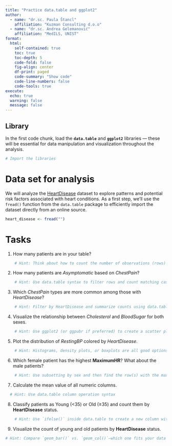 ---
title: "Practice data.table and ggplot2"
author: 
  - name: "dr.sc. Paula Štancl"
    affiliation: "Kuzman Consulting d.o.o"
  - name: "dr.sc. Andrea Gelemanović"
    affiliation: "MedILS, UNIST"
format:
  html:
    self-contained: true
    toc: true
    toc-depth: 5
    code-fold: false
    fig-align: center
    df-print: paged
    code-summary: "Show code"
    code-line-numbers: false
    code-tools: true
execute:
  echo: true
  warning: false
  message: false
---

## Library

In the first code chunk, load the **`data.table`** and **`ggplot2`** libraries --- these will be essential for data manipulation and visualization throughout the analysis.

```{r}
# Import the libraries
```

# Data set for analysis

We will analyze the [HeartDisease](https://vincentarelbundock.github.io/Rdatasets/csv/CardioDataSets/heartdisease_tbl_df.csv) dataset to explore patterns and potential risk factors associated with heart conditions. As a first step, we'll use the `fread()` function from the `data.table` package to efficiently import the dataset directly from an online source.

```{r, eval=FALSE}
heart_disease <- fread("")
```

# Tasks

1.  How many patients are in your table?

```{r}
    # Hint: Think about how to count the number of observations (rows) in a data.table.
```

2.  How many patients are *Asymptomatic* based on *ChestPain*?

```{r}
    # Hint: Use data.table syntax to filter rows and count matching cases.
```

3.  Which *ChestPain* types are more common among those with *HeartDisease*?

```{r}
    # Hint: Filter by HeartDisease and summarize counts using data.table.
```

4.  Visualize the relationship between *Cholesterol* and *BloodSugar* for both sexes.

```{r}
    # Hint: Use ggplot2 (or ggpubr if preferred) to create a scatter plot grouped by sex.
```

5.  Plot the distribution of *RestingBP* colored by *HeartDisease*.

```{r}
    # Hint: Histograms, density plots, or boxplots are all good options for showing distributions—choose one or more.
```

6.  Which female patient has the highest **MaximumHR**? What about the male patients?

```{r}
    # Hint: Use subsetting by sex and then find the row(s) with the maximum value of MaximumHR OR use by argument to get answer in one code.
```

7.  Calculate the mean value of all numeric columns.

```{r}
  # Hint: Use data.table column operation syntax
```



8.  Classify patients as Young (\<35) or Old (≥35) and count them by **HeartDisease** status.

```{r}
    # Hint: Use `ifelse()` inside data.table to create a new column with age group labels.
```

9.  Visualize the count of young and old patients by **HeartDisease** status.

```{r}
# Hint: Compare `geom_bar()` vs. `geom_col()`—which one fits your data format?
```
